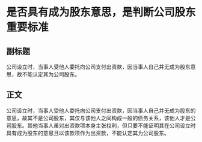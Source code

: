 # 是否具有成为股东意思，是判断公司股东重要标准
## 副标题
公司设立时，当事人受他人委托向公司支付出资款，因当事人自己并无成为股东意思，故不能认定其为公司股东。
## 正文
公司设立时，当事人受他人委托向公司支付出资款，因当事人自己并无成为股东的意思，故其不是公司股东，其仅与该他人之间构成一般的债务关系，该他人才是公司股东。其他当事人虽对出资款项本身主张权利，但只要不能证明其在公司设立时具有成为股东的意思且以该款项作为出资款，不能认定其为公司股东。